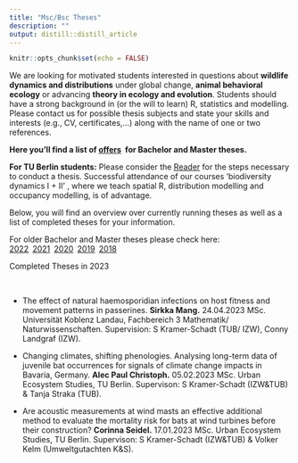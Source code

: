 ```yaml
---
title: "Msc/Bsc Theses"
description: ""
output: distill::distill_article
---
```


```r
knitr::opts_chunk$set(echo = FALSE)
```

<div class='highlightbox'>
  We are looking for motivated students interested in questions about **wildlife dynamics and distributions** under global change, **animal behavioral ecology** or advancing **theory in ecology and evolution**. Students should have a strong background in (or the will to learn) R, statistics and modelling. Please contact us for possible thesis subjects and state your skills and interests (e.g., CV, certificates,…) along with the name of one or two references.
  
**Here you'll find a list of [offers](msc-bsc-theses-offers.html)&ensp;for Bachelor and Master theses.**
    
  **For TU Berlin students:** Please consider the [Reader](https://www.oekosys.tu-berlin.de/fileadmin/fg35/Lehre/Downloads/ABSOLVENTINNEN_INFOS_Reader_171023.pdf) for the steps necessary to conduct a thesis. Successful attendance of our courses ‘biodiversity dynamics I + II’ , where we teach spatial R, distribution modelling and occupancy modelling, is of advantage.
</div> 
    
  Below, you will find an overview over currently running theses as well as a list of completed theses for your information.

For older Bachelor and Master theses please check here:<br> [2022](msc-bsc-theses-2022.html)&ensp;[2021](msc-bsc-theses-2021.html)&ensp;[2020](msc-bsc-theses-2020.html)&ensp;[2019](msc-bsc-theses-2019.html)&ensp;[2018](msc-bsc-theses-2018.html)<br>

<div class='headerbox'><hbox>Completed Theses in 2023</hbox></div><br>

* The effect of natural haemosporidian infections on host fitness and movement patterns in passerines. **Sirkka Mang.** <span class='desaturated'>24.04.2023 MSc. Universität Koblenz Landau, Fachbereich 3 Mathematik/ Naturwissenschaften. Supervision: S Kramer-Schadt (TUB/ IZW), Conny Landgraf (IZW).</span>

* Changing climates, shifting phenologies. Analysing long-term data of juvenile bat occurrences for signals of climate change impacts in Bavaria, Germany. **Alec Paul Christoph.** <span class='desaturated'>05.02.2023 MSc. Urban Ecosystem Studies, TU Berlin. Supervison: S Kramer-Schadt (IZW&TUB) & Tanja Straka (TUB).</span>

* Are acoustic measurements at wind masts an effective additional method to evaluate the mortality risk for bats at wind turbines before their construction? **Corinna Seidel.** <span class='desaturated'>17.01.2023 MSc. Urban Ecosystem Studies, TU Berlin. Supervison: S Kramer-Schadt (IZW&TUB) & Volker Kelm (Umweltgutachten K&S).</span>




